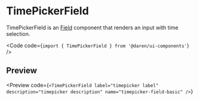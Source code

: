 
# TimePickerField

TimePickerField is an [Field](/field) component that renders an input with time
selection.

<Code code={`import { TimePickerField } from '@daren/ui-components'`} />

## Preview

<Preview
  code={`<TimePickerField
  label="timepicker label"
  description="timepicker description"
  name="timepicker-field-basic"
/>`}
>
  <div className="space-y-2">
    <TimePickerField
      label="timepicker label"
      description="timepicker description"
      name="timepicker-field-basic"
    />
  </div>
</Preview>
